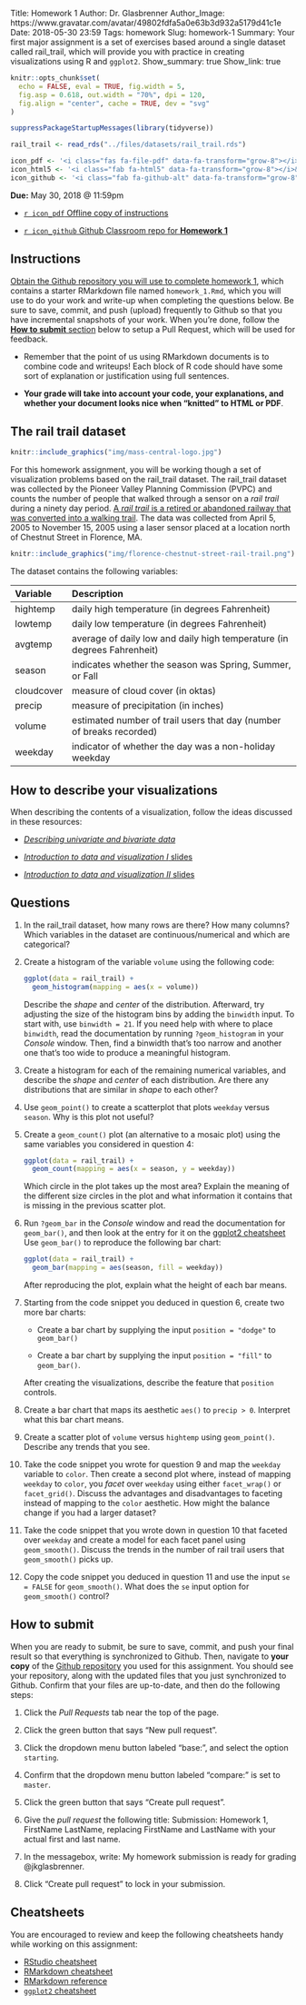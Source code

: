 Title: Homework 1
Author: Dr. Glasbrenner
Author_Image: https://www.gravatar.com/avatar/49802fdfa5a0e63b3d932a5179d41c1e
Date: 2018-05-30 23:59
Tags: homework
Slug: homework-1
Summary: Your first major assignment is a set of exercises based around a single dataset called <span class="monospace">rail_trail</span>, which will provide you with practice in creating visualizations using R and <code>ggplot2</code>.
Show_summary: true
Show_link: true

```r
knitr::opts_chunk$set(
  echo = FALSE, eval = TRUE, fig.width = 5,
  fig.asp = 0.618, out.width = "70%", dpi = 120,
  fig.align = "center", cache = TRUE, dev = "svg"
)

suppressPackageStartupMessages(library(tidyverse))

rail_trail <- read_rds("../files/datasets/rail_trail.rds")

icon_pdf <- '<i class="fas fa-file-pdf" data-fa-transform="grow-8"></i>&nbsp;'
icon_html5 <- '<i class="fab fa-html5" data-fa-transform="grow-8"></i>&nbsp;'
icon_github <- '<i class="fab fa-github-alt" data-fa-transform="grow-8"></i>&nbsp;'
```

[**Due:** May 30, 2018 @ 11:59pm]{.h3}

::: {.no-bullets}
*   [`r icon_pdf` Offline copy of instructions][homework-pdf]

*   [`r icon_github` Github Classroom repo for **Homework 1**][github-classroom-repo]
:::

## Instructions

[Obtain the Github repository you will use to complete homework 1][github-classroom-repo], which contains a starter RMarkdown file named `homework_1.Rmd`, which you will use to do your work and write-up when completing the questions below.
Be sure to save, commit, and push (upload) frequently to Github so that you have incremental snapshots of your work.
When you're done, follow the [**How to submit** section](#how-to-submit) below to setup a Pull Request, which will be used for feedback.

*   Remember that the point of us using RMarkdown documents is to combine code and writeups!
    Each block of R code should have some sort of explanation or justification using full sentences.

*   **Your grade will take into account your code, your explanations, and whether your document looks nice when "knitted" to HTML or PDF**.

## The rail trail dataset

```r
knitr::include_graphics("img/mass-central-logo.jpg")
```

For this homework assignment, you will be working though a set of visualization problems based on the [rail_trail]{.monospace} dataset.
The [rail_trail]{.monospace} dataset was collected by the Pioneer Valley Planning Commission (PVPC) and counts the number of people that walked through a sensor on a *rail trail* during a ninety day period.
[A *rail trail* is a retired or abandoned railway that was converted into a walking trail][rail-trail-wiki].
The data was collected from April 5, 2005 to November 15, 2005 using a laser sensor placed at a location north of Chestnut Street in Florence, MA.

```r
knitr::include_graphics("img/florence-chestnut-street-rail-trail.png")
```

The dataset contains the following variables:

| Variable                    | Description                                                             |
| :------------               | :---------------------------------------------------------------------- |
| [hightemp]{.monospace}      | daily high temperature (in degrees Fahrenheit)                          |
| [lowtemp]{.monospace}       | daily low temperature (in degrees Fahrenheit)                           |
| [avgtemp]{.monospace}       | average of daily low and daily high temperature (in degrees Fahrenheit) |
| [season]{.monospace}        | indicates whether the season was Spring, Summer, or Fall                |
| [cloudcover]{.monospace}    | measure of cloud cover (in oktas)                                       |
| [precip]{.monospace}        | measure of precipitation (in inches)                                    |
| [volume]{.monospace}        | estimated number of trail users that day (number of breaks recorded)    |
| [weekday]{.monospace}       | indicator of whether the day was a non-holiday weekday                  |

## How to describe your visualizations

When describing the contents of a visualization, follow the ideas discussed in these resources:

*   [*Describing univariate and bivariate data*](/materials/describing-univariate-and-bivariate-data/)

*   [*Introduction to data and visualization I* slides](/doc/class04_slides.pdf)

*   [*Introduction to data and visualization II* slides](/doc/class05_slides.pdf)

## Questions

@describe-dataset.
    In the [rail_trail]{.monospace} dataset, how many rows are there?
    How many columns?
    Which variables in the dataset are continuous/numerical and which are categorical?

@volume-histogram.
    Create a histogram of the variable `volume` using the following code:
    
    ```r
    ggplot(data = rail_trail) +
      geom_histogram(mapping = aes(x = volume))
    ```
    
    Describe the *shape* and *center* of the distribution.
    Afterward, try adjusting the size of the histogram bins by adding the `binwidth` input.
    To start with, use `binwidth = 21`.
    If you need help with where to place `binwidth`, read the documentation by running `?geom_histogram` in your *Console* window.
    Then, find a binwidth that's too narrow and another one that's too wide to produce a meaningful histogram.

@remaining-histograms.
    Create a histogram for each of the remaining numerical variables, and describe the *shape* and *center* of each distribution.
    Are there any distributions that are similar in *shape* to each other?

@scatter-plots.
    Use `geom_point()` to create a scatterplot that plots `weekday` versus `season`.
    Why is this plot not useful?

@mosaic-plots.
    Create a `geom_count()` plot (an alternative to a mosaic plot) using the same variables you considered in question @scatter-plots:
    
    ```r
    ggplot(data = rail_trail) +
      geom_count(mapping = aes(x = season, y = weekday))
    ```
    
    Which circle in the plot takes up the most area?
    Explain the meaning of the different size circles in the plot and what information it contains that is missing in the previous scatter plot.
    
@bar-chart.
    Run `?geom_bar` in the *Console* window and read the documentation for `geom_bar()`, and then look at the entry for it on the [ggplot2 cheatsheet][ggplot2-cheatsheet]
    Use `geom_bar()` to reproduce the following bar chart:

    ```r
    ggplot(data = rail_trail) +
      geom_bar(mapping = aes(season, fill = weekday))
    ```
    
    After reproducing the plot, explain what the height of each bar means.
    
@bar-chart-position.
    Starting from the code snippet you deduced in question @bar-chart, create two more bar charts:

    *   Create a bar chart by supplying the input `position = "dodge"` to `geom_bar()`

    *   Create a bar chart by supplying the input `position = "fill"` to `geom_bar()`.
    
    After creating the visualizations, describe the feature that `position` controls.
    
@precip-bar-chart.
    Create a bar chart that maps its aesthetic `aes()` to `precip > 0`.
    Interpret what this bar chart means.
    
@vol-vs-hightemp.
    Create a scatter plot of `volume` versus `hightemp` using `geom_point()`.
    Describe any trends that you see.
    
@facet-vs-color-aes.
    Take the code snippet you wrote for question @vol-vs-hightemp and map the `weekday` variable to `color`.
    Then create a second plot where, instead of mapping `weekday` to `color`, you *facet* over `weekday` using either `facet_wrap()` or `facet_grid()`.
    Discuss the advantages and disadvantages to faceting instead of mapping to the `color` aesthetic.
    How might the balance change if you had a larger dataset?
    
@using-smooth.
    Take the code snippet that you wrote down in question @facet-vs-color-aes that faceted over `weekday` and create a model for each facet panel using `geom_smooth()`.
    Discuss the trends in the number of rail trail users that `geom_smooth()` picks up.
    
@smooth-se-option.
    Copy the code snippet you deduced in question @using-smooth and use the input `se = FALSE` for `geom_smooth()`.
    What does the `se` input option for `geom_smooth()` control?

## How to submit

When you are ready to submit, be sure to save, commit, and push your final result so that everything is synchronized to Github.
Then, navigate to **your copy** of the [Github repository][github-classroom-repo] you used for this assignment.
You should see your repository, along with the updated files that you just synchronized to Github.
Confirm that your files are up-to-date, and then do the following steps:

1.  Click the *Pull Requests* tab near the top of the page.

2.  Click the green button that says "New pull request".

3.  Click the dropdown menu button labeled "base:", and select the option `starting`.

4.  Confirm that the dropdown menu button labeled "compare:" is set to `master`.

5.  Click the green button that says "Create pull request".

6.  Give the *pull request* the following title: [Submission: Homework 1, FirstName LastName]{.monospace}, replacing [FirstName]{.monospace} and [LastName]{.monospace} with your actual first and last name.

7.  In the messagebox, write: [My homework submission is ready for grading \@jkglasbrenner]{.monospace}.

8.  Click "Create pull request" to lock in your submission.

## Cheatsheets

You are encouraged to review and keep the following cheatsheets handy while working on this assignment:

*   [RStudio cheatsheet][rstudio-cheatsheet]
*   [RMarkdown cheatsheet][rmarkdown-cheatsheet]
*   [RMarkdown reference][rmarkdown-reference]
*   [`ggplot2` cheatsheet][ggplot2-cheatsheet]

[homework-pdf]:          /doc/cds101_homework1.pdf
[rail-trail-wiki]:       https://wikipedia.org/wiki/Rail_trail
[ggplot2-cheatsheet]:    /doc/ggplot2-cheatsheet.pdf
[rstudio-cheatsheet]:    /doc/rstudio-IDE-cheatsheet.pdf
[rmarkdown-reference]:   /doc/rmarkdown-reference.pdf
[rmarkdown-cheatsheet]:  /doc/rmarkdown-cheatsheet.pdf
[github-classroom-repo]: https://classroom.github.com/a/2znyMivt
